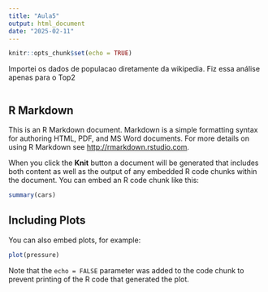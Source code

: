 ```yaml
---
title: "Aula5"
output: html_document
date: "2025-02-11"
---
```


```r
knitr::opts_chunk$set(echo = TRUE)
```


Importei os dados de populacao diretamente da wikipedia. Fiz essa análise apenas para o Top2

```r

```

## R Markdown

This is an R Markdown document. Markdown is a simple formatting syntax for authoring HTML, PDF, and MS Word documents. For more details on using R Markdown see <http://rmarkdown.rstudio.com>.

When you click the **Knit** button a document will be generated that includes both content as well as the output of any embedded R code chunks within the document. You can embed an R code chunk like this:

```r
summary(cars)
```

## Including Plots

You can also embed plots, for example:

```r
plot(pressure)
```

Note that the `echo = FALSE` parameter was added to the code chunk to prevent printing of the R code that generated the plot.

